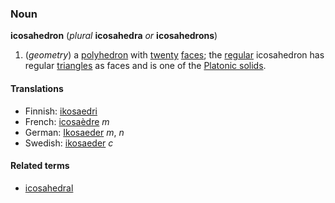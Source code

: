 ===Noun===
'''icosahedron''' (''plural'' '''icosahedra''' ''or'' '''icosahedrons''')

#(''geometry'') a [[polyhedron]] with [[twenty]] [[face]]s; the [[regular]] icosahedron has regular [[triangle]]s as faces and is one of the [[Platonic solid]]s.

====Translations====
*Finnish: [[ikosaedri]]
*French: [[icosaèdre]] ''m''
*German: [[Ikosaeder]] ''m'', ''n''
*Swedish: [[ikosaeder]] ''c''

====Related terms====
*[[icosahedral]]